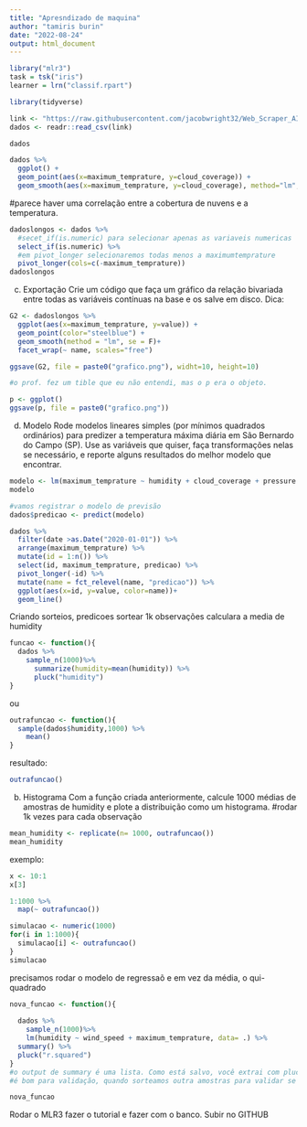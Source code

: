 ```yaml
---
title: "Apresndizado de maquina"
author: "tamiris burin"
date: "2022-08-24"
output: html_document
---
```

```r
library("mlr3")
task = tsk("iris")
learner = lrn("classif.rpart")
```

```r
library(tidyverse)
```

```r
link <- "https://raw.githubusercontent.com/jacobwright32/Web_Scraper_AI_Core_Project/bb4865ae568e23ab8fadb6ea58cf117df2164ef3/web%20scraping/Cleaned%20Data/Brazil_Sao%20Bernardo%20Do%20Campo_Cleaned.csv"
dados <- readr::read_csv(link)
```

```r
dados

```

```r
dados %>% 
  ggplot() +
  geom_point(aes(x=maximum_temprature, y=cloud_coverage)) +
  geom_smooth(aes(x=maximum_temprature, y=cloud_coverage), method="lm", se=F)
```

#parece haver uma correlação entre a cobertura de nuvens e a temperatura.



```r
dadoslongos <- dados %>% 
  #secet_if(is.numeric) para selecionar apenas as variaveis numericas
  select_if(is.numeric) %>% 
  #em pivot_longer selecionaremos todas menos a maximumtemprature
  pivot_longer(cols=c(-maximum_temprature))
dadoslongos
```

c) Exportação
Crie um código que faça um gráfico da relação bivariada entre todas as variáveis contínuas na base e os salve em disco. Dica:
```r
G2 <- dadoslongos %>% 
  ggplot(aes(x=maximum_temprature, y=value)) +
  geom_point(color="steelblue") +
  geom_smooth(method = "lm", se = F)+
  facet_wrap(~ name, scales="free")

ggsave(G2, file = paste0("grafico.png"), widht=10, height=10)
```

```r
#o prof. fez um tible que eu não entendi, mas o p era o objeto.

p <- ggplot()
ggsave(p, file = paste0("grafico.png"))
```

d) Modelo
Rode modelos lineares simples (por mínimos quadrados ordinários) para predizer a temperatura máxima diária em São Bernardo do Campo (SP). Use as variáveis que quiser, faça transformações nelas se necessário, e reporte alguns resultados do melhor modelo que encontrar.
  
```r
modelo <- lm(maximum_temprature ~ humidity + cloud_coverage + pressure + minimum_temprature, data=dados)
modelo
```
  
```r
#vamos registrar o modelo de previsão
dados$predicao <- predict(modelo)
```


```r
dados %>% 
  filter(date >as.Date("2020-01-01")) %>% 
  arrange(maximum_temprature) %>% 
  mutate(id = 1:n()) %>% 
  select(id, maximum_temprature, predicao) %>% 
  pivot_longer(-id) %>% 
  mutate(name = fct_relevel(name, "predicao")) %>% 
  ggplot(aes(x=id, y=value, color=name))+
  geom_line()
```

Criando sorteios, predicoes
sortear 1k observações
calculara a media de humidity

```r
funcao <- function(){
  dados %>%  
    sample_n(1000)%>%
      summarize(humidity=mean(humidity)) %>% 
      pluck("humidity")
}
```

ou

```r
outrafuncao <- function(){
  sample(dados$humidity,1000) %>% 
    mean()
}
```

resultado:
```r
outrafuncao()
```

b) Histograma
Com a função criada anteriormente, calcule 1000 médias de amostras de humidity e plote a distribuição como um histograma.
#rodar 1k vezes para cada observação

```r
mean_humidity <- replicate(n= 1000, outrafuncao())
mean_humidity
```

exemplo:
```r
x <- 10:1
x[3]
```

```r
1:1000 %>% 
  map(~ outrafuncao())
```

```r
simulacao <- numeric(1000)
for(i in 1:1000){
  simulacao[i] <- outrafuncao()
}
simulacao
```

precisamos rodar o modelo de regressaõ e em vez da média, o qui-quadrado
```r
nova_funcao <- function(){
  
  dados %>%  
    sample_n(1000)%>%
    lm(humidity ~ wind_speed + maximum_temprature, data= .) %>% 
  summary() %>% 
  pluck("r.squared")
}
#o output de summary é uma lista. Como está salvo, você extrai com pluck essa distribuição do R quadrado.
#é bom para validação, quando sorteamos outra amostras para validar se o modelo é bom para isso.
```

```r
nova_funcao 
```

Rodar o MLR3
fazer o tutorial e fazer com o banco.
Subir no GITHUB















  
